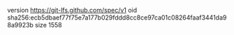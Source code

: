 version https://git-lfs.github.com/spec/v1
oid sha256:ecb5dbaef77f75e7a177b029fddd8cc8ce97ca01c08264faaf3441da98a9923b
size 1558
